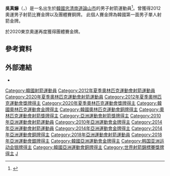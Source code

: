 {{MedalTableTop|KOCIS Korea London OhJinhyek 01 (7730608452).jpg|250px}}
{{MedalSport | 男子[[射箭|射箭]]}}
{{MedalCountry | {{KOR}} }}
{{MedalOlympics}}
{{MedalGold | [[2012年夏季奧林匹克運動會|2012年 倫敦]] | [[2012年夏季奧林匹克運動會男子個人射箭比賽|個人]]}}
{{MedalGold | [[2020年夏季奥林匹克运动会|2020年 东京]] | [[2020年夏季奧林匹克運動會男子團體射箭比賽|团体]]}}
{{MedalBronze | [[2012年夏季奧林匹克運動會|2012年 倫敦]] | [[2012年夏季奧林匹克運動會男子團體射箭比賽|團體]]}}
{{Medal|Competition|[[世界射箭錦標賽|世界錦標賽]]}}
{{MedalGold | [[2009年世界射箭錦標賽|2009年 蔚山]] | 團體}}
{{MedalGold | [[2011年世界射箭錦標賽|2011年 都靈]] | 團體}}
{{MedalGold | [[2013年世界射箭錦標賽|2013年 貝萊克]]| 混合團體}}
{{MedalGold | [[2015年世界射箭錦標賽|2015年 哥本哈根]] | 團體}}
{{MedalGold | [[2021年世界射箭錦標賽|2021年 揚克頓]] | 團體}}
{{MedalSilver | [[2011年世界射箭錦標賽|2011年 都靈]] | 個人}}
{{MedalSilver | [[2013年世界射箭錦標賽|2013年 貝萊克]]| 個人}}
{{Medal|Competition|[[射箭世界盃|世界盃]]}}
{{MedalGold | [[2011年射箭世界盃|2011年 伊斯坦堡]] | 混合團體}}
{{MedalGold | [[2013年射箭世界盃|2013年 巴黎]] | 個人}}
{{MedalGold | [[2013年射箭世界盃|2013年 巴黎]] | 混合團體}}
{{Medal|Competition|[[亞洲運動會|亞洲運動會]]}}
{{MedalGold | [[2010年亞洲運動會|2010年 廣州]] | [[2010年亞洲運動會射箭比賽_#男子團體|團體]]}}
{{MedalGold | [[2014年亞洲運動會|2014年 仁川]] | [[2014年亞洲運動會射箭比賽|個人]]}}
{{MedalSilver | [[2018年亚洲运动会|2018年 雅加達]] |[[2018年亞洲運動會射箭比賽_–_男子團體反曲弓|男子團體]]}}
{{MedalBronze | [[2014年亞洲運動會|2014年 仁川]] | [[2014年亞洲運動會射箭比賽|團體]]}}
{{Medal|Competition|[[亞洲射箭錦標賽|亞洲錦標賽]]}}
{{MedalBronze | [[2007年亞洲射箭錦標賽|2007年 西安]] | 團體<ref>{{cite web |url=http://www.worldarchery.org/results/archer_update.asp?id=1030&action=&onyuz= |title=存档副本 |accessdate=2013-05-31 |deadurl=yes |archiveurl=https://web.archive.org/web/20110123150414/http://www.worldarchery.org/results/archer_update.asp?id=1030&action=&onyuz= |archivedate=2011-01-23 }}</ref>}}
{{MedalBottom}}
'''吳真爀'''（{{lang-ko|'''오진혁'''}}，{{bd|1981年|8月15日|catIdx=Oh, Jin-hyek}}）是一名出生於[[韓國|韓國]][[忠清南道|忠清南道]][[論山市|論山市]]的男子射箭運動員<ref>{{cite web|title=Oh Jin Hyek|url=http://www.london2012.com/athlete/oh-jin-hyek-1098717/|publisher=www.london2012.com|accessdate=2012-07-29|deadurl=yes|archiveurl=https://web.archive.org/web/20120801003340/http://www.london2012.com/athlete/oh-jin-hyek-1098717/|archivedate=2012-08-01}}</ref>。曾獲得2012奧運男子射箭比賽金牌以及團體賽銅牌。
此個人賽金牌為韓國第一面男子單人射箭金牌。

於2020東京奧運再度獲得團體賽金牌。

== 參考資料 ==
{{reflist}}

==外部連結==
* {{Instagram|ohjinhyek}}

{{DEFAULTSORT:Oh, Jin-hyek}}
[[Category:韓國射箭運動員|Category:韓國射箭運動員]]
[[Category:2012年夏季奧林匹克運動會射箭運動員|Category:2012年夏季奧林匹克運動會射箭運動員]]
[[Category:2020年夏季奧林匹克運動會射箭運動員|Category:2020年夏季奧林匹克運動會射箭運動員]]
[[Category:2012年夏季奧林匹克運動會獎牌得主|Category:2012年夏季奧林匹克運動會獎牌得主]]
[[Category:2020年夏季奧林匹克運動會獎牌得主|Category:2020年夏季奧林匹克運動會獎牌得主]]
[[Category:韓國奧林匹克運動會金牌得主|Category:韓國奧林匹克運動會金牌得主]]
[[Category:韓國奧林匹克運動會銅牌得主|Category:韓國奧林匹克運動會銅牌得主]]
[[Category:奧林匹克運動會射箭獎牌得主|Category:奧林匹克運動會射箭獎牌得主]]
[[Category:亞洲運動會射箭獎牌得主|Category:亞洲運動會射箭獎牌得主]]
[[Category:2010年亞洲運動會射箭運動員|Category:2010年亞洲運動會射箭運動員]]
[[Category:2010年亞洲運動會金牌得主|Category:2010年亞洲運動會金牌得主]]
[[Category:2014年亞洲運動會射箭運動員|Category:2014年亞洲運動會射箭運動員]]
[[Category:2014年亞洲運動會金牌得主|Category:2014年亞洲運動會金牌得主]]
[[Category:2014年亞洲運動會銅牌得主|Category:2014年亞洲運動會銅牌得主]]
[[Category:2018年亞洲運動會射箭運動員|Category:2018年亞洲運動會射箭運動員]]
[[Category:2018年亞洲運動會銀牌得主|Category:2018年亞洲運動會銀牌得主]]
[[Category:韓國亞洲運動會金牌得主|Category:韓國亞洲運動會金牌得主]]
[[Category:韩国亚洲运动会银牌得主|Category:韩国亚洲运动会银牌得主]]
[[Category:韓國亞洲運動會銅牌得主|Category:韓國亞洲運動會銅牌得主]]
[[Category:世界射箭錦標賽獎牌得主|Category:世界射箭錦標賽獎牌得主]]
[[Category:吳姓|J]]